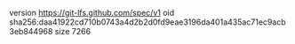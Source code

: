 version https://git-lfs.github.com/spec/v1
oid sha256:daa41922cd710b0743a4d2b2d0fd9eae3196da401a435ac71ec9acb3eb844968
size 7266
